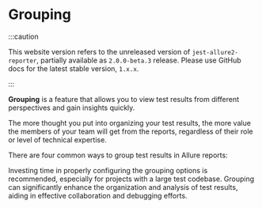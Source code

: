 
# Grouping

:::caution

This website version refers to the unreleased version of `jest-allure2-reporter`, partially available as `2.0.0-beta.3` release.
Please use GitHub docs for the latest stable version, `1.x.x`.

:::

**Grouping** is a feature that allows you to view test results from different perspectives and gain insights quickly.

The more thought you put into organizing your test results, the more value the members of your team will get from the reports,
regardless of their role or level of technical expertise.

There are four common ways to group test results in Allure reports:

<DocCardList />

Investing time in properly configuring the grouping options is recommended, especially for projects with a large test codebase.
Grouping can significantly enhance the organization and analysis of test results, aiding in effective collaboration and debugging efforts.

[1]: 01-by-suite.mdx
[2]: 02-by-story.mdx
[3]: 03-by-package.mdx
[4]: 04-by-category.mdx
